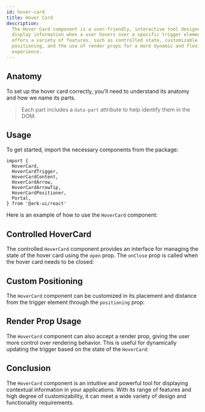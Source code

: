 ```yaml
---
id: hover-card
title: Hover Card
description:
  The Hover Card component is a user-friendly, interactive tool designed to
  display information when a user hovers over a specific trigger element. It
  offers a variety of features, such as controlled state, customizable
  positioning, and the use of render props for a more dynamic and flexible
  experience.
---
```



<ComponentPreview />

## Anatomy

To set up the hover card correctly, you'll need to understand its anatomy and
how we name its parts.

> Each part includes a `data-part` attribute to help identify them in the DOM.

<Anatomy id="hover-card" />

## Usage

To get started, import the necessary components from the package:

```tsx
import {
  HoverCard,
  HoverCardTrigger,
  HoverCardContent,
  HoverCardArrow,
  HoverCardArrowTip,
  HoverCardPositioner,
  Portal,
} from '@ark-ui/react'
```

Here is an example of how to use the `HoverCard` component:

<Story id="Basic" />

## Controlled HoverCard

The controlled `HoverCard` component provides an interface for managing the
state of the hover card using the `open` prop. The `onClose` prop is called when
the hover card needs to be closed:

<Story id="Controlled" />

## Custom Positioning

The `HoverCard` component can be customized in its placement and distance from
the trigger element through the `positioning` prop:

<Story id="Positioning" />

## Render Prop Usage

The `HoverCard` component can also accept a render prop, giving the user more
control over rendering behavior. This is useful for dynamically updating the
trigger based on the state of the `HoverCard`:

<Story id="RenderProp" />

## Conclusion

The `HoverCard` component is an intuitive and powerful tool for displaying
contextual information in your applications. With its range of features and high
degree of customizability, it can meet a wide variety of design and
functionality requirements.
